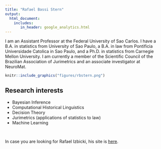 ```yaml
---
title: "Rafael Bassi Stern"
output: 
  html_document:
    includes:
       in_header: google_analytics.html
---
```


I am an Assistant Professor at the
Federal University of Sao Carlos.
I have a B.A. in statistics from
University of Sao Paulo, 
a B.A. in law from 
Pontificia Universidade Catolica in Sao Paulo, and
a Ph.D. in statistics from 
Carnegie Mellon University.
I am currently a member of the
Scientific Council of the
Brazilian Association of Jurimetrics and
an associate investigator at NeuroMat.

```r
knitr::include_graphics("figures/rbstern.png")
```

## Research interests

- Bayesian Inference
- Computational Historical Linguistics
- Decision Theory
- Jurimetrics (applications of statistics to law)
- Machine Learning

<br/>

In case you are looking for Rafael Izbicki,
his site is [here](https://rizbicki.wordpress.com/).
